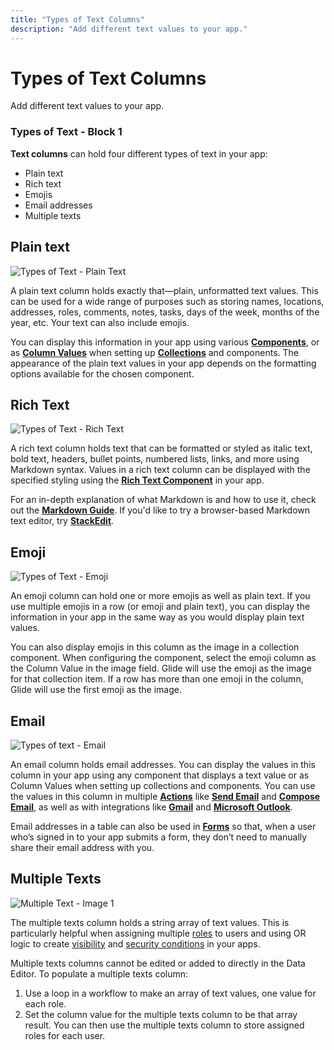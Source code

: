 ```yaml
---
title: "Types of Text Columns"
description: "Add different text values to your app."
---
```


# Types of Text Columns

Add different text values to your app.

### Types of Text - Block 1

**Text columns** can hold four different types of text in your app:

- Plain text
- Rich text
- Emojis
- Email addresses
- Multiple texts

## Plain text



![Types of Text - Plain Text](https://images.ctfassets.net/yreygbm72t08/1mY5UvFKLrWf3v55yVowqg/b574119ed83714f16afca3b5e50dd5ef/CleanShot_2023-10-24_at_11_.23.16_2x.png)



A plain text column holds exactly that—plain, unformatted text values. This can be used for a wide range of purposes such as storing names, locations, addresses, roles, comments, notes, tasks, days of the week, months of the year, etc. Your text can also include emojis.

You can display this information in your app using various [**Components**](/docs/essentials/components), or as [**Column Values**](/docs/reference/values/column-values) when setting up [**Collections**](/docs/essentials/components/collections) and components. The appearance of the plain text values in your app depends on the formatting options available for the chosen component.

## Rich Text



![Types of Text - Rich Text](https://images.ctfassets.net/yreygbm72t08/1fu9UMDmCYgpVIxwdWf18v/8625f3b022b2f964c462de8997da46b4/CleanShot_2023-10-24_at_11_.57.29_2x.png)



A rich text column holds text that can be formatted or styled as italic text, bold text, headers, bullet points, numbered lists, links, and more using Markdown syntax. Values in a rich text column can be displayed with the specified styling using the [**Rich Text Component**](/docs/essentials/components/rich-text) in your app.

For an in-depth explanation of what Markdown is and how to use it, check out the [**Markdown Guide**](https://www.markdownguide.org/getting-started). If you'd like to try a browser-based Markdown text editor, try [**StackEdit**](https://stackedit.io/).

## Emoji



![Types of Text - Emoji](https://images.ctfassets.net/yreygbm72t08/522LdaMwM02onKNZNG7DkG/6472e4f6738ad73516e1ab2884cc090e/CleanShot_2023-10-24_at_12_.06.34_2x.png)



An emoji column can hold one or more emojis as well as plain text. If you use multiple emojis in a row (or emoji and plain text), you can display the information in your app in the same way as you would display plain text values.

You can also display emojis in this column as the image in a collection component. When configuring the component, select the emoji column as the Column Value in the image field. Glide will use the emoji as the image for that collection item. If a row has more than one emoji in the column, Glide will use the first emoji as the image.

## Email



![Types of text - Email](https://images.ctfassets.net/yreygbm72t08/6qPpuofjUGan5263W04IYR/c03a8a1261c4ab9c0aa3f5a9ba08c2a3/CleanShot_2023-10-24_at_12_.09.19_2x.png)



An email column holds email addresses. You can display the values in this column in your app using any component that displays a text value or as Column Values when setting up collections and components. You can use the values in this column in multiple [**Actions**](/docs/getting-started/introduction-to-actions) like [**Send Email**](/docs/automation/actions/send-email) and [**Compose Email**](/docs/automation/actions/compose-email), as well as with integrations like [**Gmail**](/docs/automation/integrations/gmail) and [**Microsoft Outlook**](/docs/automation/integrations/microsoft-outlook).

Email addresses in a table can also be used in [**Forms**](/docs/use-cases/forms) so that, when a user who’s signed in to your app submits a form, they don’t need to manually share their email address with you.

## Multiple Texts



![Multiple Text - Image 1](https://images.ctfassets.net/yreygbm72t08/61liV067yODL7sHKIZnZKG/cca0708d0eafde3cb445e1da021047b3/Multiple_Texts.png)



The multiple texts column holds a string array of text values. This is particularly helpful when assigning multiple [roles](/roles) to users and using OR logic to create [visibility](/visibility-conditions) and [security conditions](/row-owners) in your apps. 

Multiple texts columns cannot be edited or added to directly in the Data Editor. To populate a multiple texts column:

1. Use a loop in a workflow to make an array of text values, one value for each role. 
2. Set the column value for the multiple texts column to be that array result. You can then use the multiple texts column to store assigned roles for each user. 



